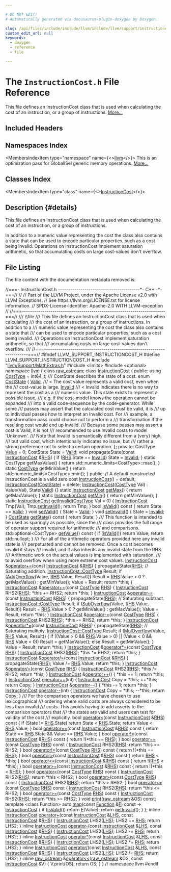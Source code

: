 ```yaml
---

# DO NOT EDIT!
# Automatically generated via docusaurus-plugin-doxygen by Doxygen.

slug: /api/files/include/include/llvm/include/llvm/support/instructioncost-h
custom_edit_url: null
keywords:
  - doxygen
  - reference
  - file

---
```





# The `InstructionCost.h` File Reference

<DoxygenPage pluginConfig={pluginConfig}>

This file defines an InstructionCost class that is used when calculating the cost of an instruction, or a group of instructions. <a href="#details">More...</a>

## Included Headers

<IncludesList>
<IncludesListItem
  filePath="llvm/Support/MathExtras.h"
  permalink="/docs/api/files/include/include/llvm/include/llvm/support/mathextras-h"
  isLocal="true" />
<IncludesListItem
  filePath="limits"
  permalink=""
  isLocal="false" />
<IncludesListItem
  filePath="optional"
  permalink=""
  isLocal="false" />
</IncludesList>

## Namespaces Index

<MembersIndex>

<MembersIndexItem
  type="namespace"
  name={<><a href="/docs/api/namespaces/llvm">llvm</a></>}>
This is an optimization pass for GlobalISel generic memory operations. <a href="/docs/api/namespaces/llvm/#details">More...</a>
</MembersIndexItem>

</MembersIndex>

## Classes Index

<MembersIndex>

<MembersIndexItem
  type="class"
  name={<><a href="/docs/api/classes/llvm/instructioncost">InstructionCost</a></>}>
</MembersIndexItem>

</MembersIndex>

## Description {#details}

This file defines an InstructionCost class that is used when calculating the cost of an instruction, or a group of instructions.

In addition to a numeric value representing the cost the class also contains a state that can be used to encode particular properties, such as a cost being invalid. Operations on InstructionCost implement saturation arithmetic, so that accumulating costs on large cost-values don&#39;t overflow.

## File Listing

The file content with the documentation metadata removed is:

<ProgramListing>

<Link id="l00001" /><CodeLine lineNumber="1"><Highlight kind="comment">//===- InstructionCost.h ----------------------------------------&#42;- C++ -&#42;-===//</Highlight><Highlight kind="normal"></Highlight></CodeLine>
<Link id="l00002" /><CodeLine lineNumber="2"><Highlight kind="normal"></Highlight><Highlight kind="comment">//</Highlight><Highlight kind="normal"></Highlight></CodeLine>
<Link id="l00003" /><CodeLine lineNumber="3"><Highlight kind="normal"></Highlight><Highlight kind="comment">// Part of the LLVM Project, under the Apache License v2.0 with LLVM Exceptions.</Highlight><Highlight kind="normal"></Highlight></CodeLine>
<Link id="l00004" /><CodeLine lineNumber="4"><Highlight kind="normal"></Highlight><Highlight kind="comment">// See https://llvm.org/LICENSE.txt for license information.</Highlight><Highlight kind="normal"></Highlight></CodeLine>
<Link id="l00005" /><CodeLine lineNumber="5"><Highlight kind="normal"></Highlight><Highlight kind="comment">// SPDX-License-Identifier: Apache-2.0 WITH LLVM-exception</Highlight><Highlight kind="normal"></Highlight></CodeLine>
<Link id="l00006" /><CodeLine lineNumber="6"><Highlight kind="normal"></Highlight><Highlight kind="comment">//</Highlight><Highlight kind="normal"></Highlight></CodeLine>
<Link id="l00007" /><CodeLine lineNumber="7"><Highlight kind="normal"></Highlight><Highlight kind="comment">//===----------------------------------------------------------------------===//</Highlight><Highlight kind="comment"></Highlight></CodeLine>
<Link id="l00008" /><CodeLine lineNumber="8"><Highlight kind="comment">/// \\file</Highlight></CodeLine>
<Link id="l00009" /><CodeLine lineNumber="9"><Highlight kind="comment">/// This file defines an InstructionCost class that is used when calculating</Highlight></CodeLine>
<Link id="l00010" /><CodeLine lineNumber="10"><Highlight kind="comment">/// the cost of an instruction, or a group of instructions. In addition to a</Highlight></CodeLine>
<Link id="l00011" /><CodeLine lineNumber="11"><Highlight kind="comment">/// numeric value representing the cost the class also contains a state that</Highlight></CodeLine>
<Link id="l00012" /><CodeLine lineNumber="12"><Highlight kind="comment">/// can be used to encode particular properties, such as a cost being invalid.</Highlight></CodeLine>
<Link id="l00013" /><CodeLine lineNumber="13"><Highlight kind="comment">/// Operations on InstructionCost implement saturation arithmetic, so that</Highlight></CodeLine>
<Link id="l00014" /><CodeLine lineNumber="14"><Highlight kind="comment">/// accumulating costs on large cost-values don&#39;t overflow.</Highlight></CodeLine>
<Link id="l00015" /><CodeLine lineNumber="15"><Highlight kind="comment">///</Highlight><Highlight kind="normal"></Highlight></CodeLine>
<Link id="l00016" /><CodeLine lineNumber="16"><Highlight kind="normal"></Highlight><Highlight kind="comment">//===----------------------------------------------------------------------===//</Highlight><Highlight kind="normal"></Highlight></CodeLine>
<Link id="l00017" /><CodeLine lineNumber="17"><Highlight kind="normal"></Highlight></CodeLine>
<Link id="l00018" /><CodeLine lineNumber="18"><Highlight kind="normal"></Highlight><Highlight kind="preprocessor">#ifndef LLVM&#95;SUPPORT&#95;INSTRUCTIONCOST&#95;H</Highlight><Highlight kind="normal"></Highlight></CodeLine>
<Link id="l00019" /><CodeLine lineNumber="19"><Highlight kind="normal"></Highlight><Highlight kind="preprocessor">#define LLVM&#95;SUPPORT&#95;INSTRUCTIONCOST&#95;H</Highlight><Highlight kind="normal"></Highlight></CodeLine>
<Link id="l00020" /><CodeLine lineNumber="20"><Highlight kind="normal"></Highlight></CodeLine>
<Link id="l00021" /><CodeLine lineNumber="21"><Highlight kind="normal"></Highlight><Highlight kind="preprocessor">#include &quot;<a href="/docs/api/files/include/include/llvm/include/llvm/support/mathextras-h">llvm/Support/MathExtras.h</a>&quot;</Highlight><Highlight kind="normal"></Highlight></CodeLine>
<Link id="l00022" /><CodeLine lineNumber="22"><Highlight kind="normal"></Highlight><Highlight kind="preprocessor">#include &lt;limits&gt;</Highlight><Highlight kind="normal"></Highlight></CodeLine>
<Link id="l00023" /><CodeLine lineNumber="23"><Highlight kind="normal"></Highlight><Highlight kind="preprocessor">#include &lt;optional&gt;</Highlight><Highlight kind="normal"></Highlight></CodeLine>
<Link id="l00024" /><CodeLine lineNumber="24"><Highlight kind="normal"></Highlight></CodeLine>
<Link id="l00025" /><CodeLine lineNumber="25"><Highlight kind="normal"></Highlight><Highlight kind="keyword">namespace </Highlight><Highlight kind="normal"><a href="/docs/api/namespaces/llvm">llvm</a> &#123;</Highlight></CodeLine>
<Link id="l00026" /><CodeLine lineNumber="26"><Highlight kind="normal"></Highlight></CodeLine>
<Link id="l00027" /><CodeLine lineNumber="27"><Highlight kind="normal"></Highlight><Highlight kind="keyword">class </Highlight><Highlight kind="normal"><a href="/docs/api/classes/llvm/raw-ostream">raw&#95;ostream</a>;</Highlight></CodeLine>
<Link id="l00028" /><CodeLine lineNumber="28"><Highlight kind="normal"></Highlight></CodeLine>
<Link id="l00029" /><CodeLine lineNumber="29" lineLink="/docs/api/classes/llvm/instructioncost"><Highlight kind="normal"></Highlight><Highlight kind="keyword">class </Highlight><Highlight kind="normal"><a href="/docs/api/classes/llvm/instructioncost/#ae38a6fdb26e43b2354add8d313b5df2a">InstructionCost</a> &#123;</Highlight></CodeLine>
<Link id="l00030" /><CodeLine lineNumber="30"><Highlight kind="normal"></Highlight><Highlight kind="keyword">public</Highlight><Highlight kind="normal">:</Highlight></CodeLine>
<Link id="l00031" /><CodeLine lineNumber="31" lineLink="/docs/api/classes/llvm/instructioncost/#a5dbf65370a0656ea05a0aa97380c15cc"><Highlight kind="normal">  </Highlight><Highlight kind="keyword">using </Highlight><Highlight kind="normal"><a href="/docs/api/classes/llvm/instructioncost/#a5dbf65370a0656ea05a0aa97380c15cc">CostType</a> = int64&#95;t;</Highlight></CodeLine>
<Link id="l00032" /><CodeLine lineNumber="32"><Highlight kind="normal"></Highlight><Highlight kind="comment"></Highlight></CodeLine>
<Link id="l00033" /><CodeLine lineNumber="33"><Highlight kind="comment">  /// CostState describes the state of a cost.</Highlight><Highlight kind="normal"></Highlight></CodeLine>
<Link id="l00034" /><CodeLine lineNumber="34" lineLink="/docs/api/classes/llvm/instructioncost/#a964cfda478e11c52ec46d73eb3185029"><Highlight kind="normal">  </Highlight><Highlight kind="keyword">enum</Highlight><Highlight kind="normal"> <a href="/docs/api/classes/llvm/instructioncost/#a964cfda478e11c52ec46d73eb3185029">CostState</a> &#123;</Highlight></CodeLine>
<Link id="l00035" /><CodeLine lineNumber="35" lineLink="/docs/api/classes/llvm/instructioncost/#a964cfda478e11c52ec46d73eb3185029af2a8117cfe9e0f4b0aa8e9897fed80a7"><Highlight kind="normal">    <a href="/docs/api/classes/llvm/instructioncost/#a964cfda478e11c52ec46d73eb3185029af2a8117cfe9e0f4b0aa8e9897fed80a7">Valid</a>,  </Highlight><Highlight kind="comment">/// &lt; The cost value represents a valid cost, even when the</Highlight><Highlight kind="comment"></Highlight></CodeLine>
<Link id="l00036" /><CodeLine lineNumber="36"><Highlight kind="comment">            /// cost-value is large.</Highlight><Highlight kind="normal"></Highlight></CodeLine>
<Link id="l00037" /><CodeLine lineNumber="37" lineLink="/docs/api/classes/llvm/instructioncost/#a964cfda478e11c52ec46d73eb3185029a30cd573b546b4b6ec8a46680544db2c3"><Highlight kind="normal">    <a href="/docs/api/classes/llvm/instructioncost/#a964cfda478e11c52ec46d73eb3185029a30cd573b546b4b6ec8a46680544db2c3">Invalid</a> </Highlight><Highlight kind="comment">/// &lt; Invalid indicates there is no way to represent the cost as a</Highlight><Highlight kind="comment"></Highlight></CodeLine>
<Link id="l00038" /><CodeLine lineNumber="38"><Highlight kind="comment">            /// numeric value. This state exists to represent a possible issue,</Highlight></CodeLine>
<Link id="l00039" /><CodeLine lineNumber="39"><Highlight kind="comment">            /// e.g. if the cost-model knows the operation cannot be expanded</Highlight></CodeLine>
<Link id="l00040" /><CodeLine lineNumber="40"><Highlight kind="comment">            /// into a valid code-sequence by the code-generator.  While some</Highlight></CodeLine>
<Link id="l00041" /><CodeLine lineNumber="41"><Highlight kind="comment">            /// passes may assert that the calculated cost must be valid, it is</Highlight></CodeLine>
<Link id="l00042" /><CodeLine lineNumber="42"><Highlight kind="comment">            /// up to individual passes how to interpret an Invalid cost. For</Highlight></CodeLine>
<Link id="l00043" /><CodeLine lineNumber="43"><Highlight kind="comment">            /// example, a transformation pass could choose not to perform a</Highlight></CodeLine>
<Link id="l00044" /><CodeLine lineNumber="44"><Highlight kind="comment">            /// transformation if the resulting cost would end up Invalid.</Highlight></CodeLine>
<Link id="l00045" /><CodeLine lineNumber="45"><Highlight kind="comment">            /// Because some passes may assert a cost is Valid, it is not</Highlight></CodeLine>
<Link id="l00046" /><CodeLine lineNumber="46"><Highlight kind="comment">            /// recommended to use Invalid costs to model &#39;Unknown&#39;.</Highlight></CodeLine>
<Link id="l00047" /><CodeLine lineNumber="47"><Highlight kind="comment">            /// Note that Invalid is semantically different from a (very) high,</Highlight></CodeLine>
<Link id="l00048" /><CodeLine lineNumber="48"><Highlight kind="comment">            /// but valid cost, which intentionally indicates no issue, but</Highlight></CodeLine>
<Link id="l00049" /><CodeLine lineNumber="49"><Highlight kind="comment">            /// rather a strong preference not to select a certain operation.</Highlight><Highlight kind="normal"></Highlight></CodeLine>
<Link id="l00050" /><CodeLine lineNumber="50"><Highlight kind="normal">  &#125;;</Highlight></CodeLine>
<Link id="l00051" /><CodeLine lineNumber="51"><Highlight kind="normal"></Highlight></CodeLine>
<Link id="l00052" /><CodeLine lineNumber="52"><Highlight kind="normal"></Highlight><Highlight kind="keyword">private</Highlight><Highlight kind="normal">:</Highlight></CodeLine>
<Link id="l00053" /><CodeLine lineNumber="53"><Highlight kind="normal">  CostType <a href="/docs/api/classes/llvm/value">Value</a> = 0;</Highlight></CodeLine>
<Link id="l00054" /><CodeLine lineNumber="54"><Highlight kind="normal">  CostState State = <a href="/docs/api/classes/llvm/instructioncost/#a964cfda478e11c52ec46d73eb3185029af2a8117cfe9e0f4b0aa8e9897fed80a7">Valid</a>;</Highlight></CodeLine>
<Link id="l00055" /><CodeLine lineNumber="55"><Highlight kind="normal"></Highlight></CodeLine>
<Link id="l00056" /><CodeLine lineNumber="56"><Highlight kind="normal">  </Highlight><Highlight kind="keywordtype">void</Highlight><Highlight kind="normal"> propagateState(</Highlight><Highlight kind="keyword">const</Highlight><Highlight kind="normal"> <a href="/docs/api/classes/llvm/instructioncost">InstructionCost</a> &amp;<a href="/docs/api/files/lib/lib/target/lib/target/x86/x86partialreduction-cpp/#a87b8bfbbe9d8f7146d7f20a5fb42efd0">RHS</a>) &#123;</Highlight></CodeLine>
<Link id="l00057" /><CodeLine lineNumber="57"><Highlight kind="normal">    </Highlight><Highlight kind="keywordflow">if</Highlight><Highlight kind="normal"> (<a href="/docs/api/files/lib/lib/target/lib/target/x86/x86partialreduction-cpp/#a87b8bfbbe9d8f7146d7f20a5fb42efd0">RHS</a>.State == <a href="/docs/api/namespaces/llvm/#af59335be18fa802d111a646be658b7d0a68a576ae5bab85b26f5e5a947d3b41e8">Invalid</a>)</Highlight></CodeLine>
<Link id="l00058" /><CodeLine lineNumber="58"><Highlight kind="normal">      State = <a href="/docs/api/namespaces/llvm/#af59335be18fa802d111a646be658b7d0a68a576ae5bab85b26f5e5a947d3b41e8">Invalid</a>;</Highlight></CodeLine>
<Link id="l00059" /><CodeLine lineNumber="59"><Highlight kind="normal">  &#125;</Highlight></CodeLine>
<Link id="l00060" /><CodeLine lineNumber="60"><Highlight kind="normal"></Highlight></CodeLine>
<Link id="l00061" /><CodeLine lineNumber="61"><Highlight kind="normal">  </Highlight><Highlight kind="keyword">static</Highlight><Highlight kind="normal"> CostType getMaxValue() &#123; </Highlight><Highlight kind="keywordflow">return</Highlight><Highlight kind="normal"> std::numeric&#95;limits&lt;CostType&gt;::max(); &#125;</Highlight></CodeLine>
<Link id="l00062" /><CodeLine lineNumber="62"><Highlight kind="normal">  </Highlight><Highlight kind="keyword">static</Highlight><Highlight kind="normal"> <a href="/docs/api/classes/llvm/instructioncost/#a5dbf65370a0656ea05a0aa97380c15cc">CostType</a> getMinValue() &#123; </Highlight><Highlight kind="keywordflow">return</Highlight><Highlight kind="normal"> std::numeric&#95;limits&lt;CostType&gt;::min(); &#125;</Highlight></CodeLine>
<Link id="l00063" /><CodeLine lineNumber="63"><Highlight kind="normal"></Highlight></CodeLine>
<Link id="l00064" /><CodeLine lineNumber="64"><Highlight kind="normal"></Highlight><Highlight kind="keyword">public</Highlight><Highlight kind="normal">:</Highlight></CodeLine>
<Link id="l00065" /><CodeLine lineNumber="65"><Highlight kind="normal">  </Highlight><Highlight kind="comment">// A default constructed InstructionCost is a valid zero cost</Highlight><Highlight kind="normal"></Highlight></CodeLine>
<Link id="l00066" /><CodeLine lineNumber="66" lineLink="/docs/api/classes/llvm/instructioncost/#ae38a6fdb26e43b2354add8d313b5df2a"><Highlight kind="normal">  <a href="/docs/api/classes/llvm/instructioncost/#ae38a6fdb26e43b2354add8d313b5df2a">InstructionCost</a>() = </Highlight><Highlight kind="keywordflow">default</Highlight><Highlight kind="normal">;</Highlight></CodeLine>
<Link id="l00067" /><CodeLine lineNumber="67"><Highlight kind="normal"></Highlight></CodeLine>
<Link id="l00068" /><CodeLine lineNumber="68" lineLink="/docs/api/classes/llvm/instructioncost/#aae83a2e8bde83d82502d21fe35c28890"><Highlight kind="normal">  <a href="/docs/api/classes/llvm/instructioncost/#aae83a2e8bde83d82502d21fe35c28890">InstructionCost</a>(<a href="/docs/api/classes/llvm/instructioncost/#a964cfda478e11c52ec46d73eb3185029">CostState</a>) = </Highlight><Highlight kind="keyword">delete</Highlight><Highlight kind="normal">;</Highlight></CodeLine>
<Link id="l00069" /><CodeLine lineNumber="69" lineLink="/docs/api/classes/llvm/instructioncost/#aa0da62f1c1214dbd0e0705be9c0e374b"><Highlight kind="normal">  <a href="/docs/api/classes/llvm/instructioncost/#aa0da62f1c1214dbd0e0705be9c0e374b">InstructionCost</a>(<a href="/docs/api/classes/llvm/instructioncost/#a5dbf65370a0656ea05a0aa97380c15cc">CostType</a> Val) : Value(Val), State(<a href="/docs/api/classes/llvm/instructioncost/#a964cfda478e11c52ec46d73eb3185029af2a8117cfe9e0f4b0aa8e9897fed80a7">Valid</a>) &#123;&#125;</Highlight></CodeLine>
<Link id="l00070" /><CodeLine lineNumber="70"><Highlight kind="normal"></Highlight></CodeLine>
<Link id="l00071" /><CodeLine lineNumber="71" lineLink="/docs/api/classes/llvm/instructioncost/#a6de26b938774385a0a4fb0d0b2a32d48"><Highlight kind="normal">  </Highlight><Highlight kind="keyword">static</Highlight><Highlight kind="normal"> <a href="/docs/api/classes/llvm/instructioncost/#ae38a6fdb26e43b2354add8d313b5df2a">InstructionCost</a> <a href="/docs/api/classes/llvm/instructioncost/#a6de26b938774385a0a4fb0d0b2a32d48">getMax</a>() &#123; </Highlight><Highlight kind="keywordflow">return</Highlight><Highlight kind="normal"> getMaxValue(); &#125;</Highlight></CodeLine>
<Link id="l00072" /><CodeLine lineNumber="72" lineLink="/docs/api/classes/llvm/instructioncost/#a44fe7c0339c1a7550cd1e0b7bf505e87"><Highlight kind="normal">  </Highlight><Highlight kind="keyword">static</Highlight><Highlight kind="normal"> <a href="/docs/api/classes/llvm/instructioncost/#ae38a6fdb26e43b2354add8d313b5df2a">InstructionCost</a> <a href="/docs/api/classes/llvm/instructioncost/#a44fe7c0339c1a7550cd1e0b7bf505e87">getMin</a>() &#123; </Highlight><Highlight kind="keywordflow">return</Highlight><Highlight kind="normal"> getMinValue(); &#125;</Highlight></CodeLine>
<Link id="l00073" /><CodeLine lineNumber="73" lineLink="/docs/api/classes/llvm/instructioncost/#a57207993e2fe6ec98912e8072e4600bc"><Highlight kind="normal">  </Highlight><Highlight kind="keyword">static</Highlight><Highlight kind="normal"> <a href="/docs/api/classes/llvm/instructioncost/#ae38a6fdb26e43b2354add8d313b5df2a">InstructionCost</a> <a href="/docs/api/classes/llvm/instructioncost/#a57207993e2fe6ec98912e8072e4600bc">getInvalid</a>(<a href="/docs/api/classes/llvm/instructioncost/#a5dbf65370a0656ea05a0aa97380c15cc">CostType</a> Val = 0) &#123;</Highlight></CodeLine>
<Link id="l00074" /><CodeLine lineNumber="74"><Highlight kind="normal">    <a href="/docs/api/classes/llvm/instructioncost/#ae38a6fdb26e43b2354add8d313b5df2a">InstructionCost</a> Tmp(Val);</Highlight></CodeLine>
<Link id="l00075" /><CodeLine lineNumber="75"><Highlight kind="normal">    Tmp.<a href="/docs/api/classes/llvm/instructioncost/#a0e2de49134b2835ec083cd3d15dfa2a5">setInvalid</a>();</Highlight></CodeLine>
<Link id="l00076" /><CodeLine lineNumber="76"><Highlight kind="normal">    </Highlight><Highlight kind="keywordflow">return</Highlight><Highlight kind="normal"> Tmp;</Highlight></CodeLine>
<Link id="l00077" /><CodeLine lineNumber="77"><Highlight kind="normal">  &#125;</Highlight></CodeLine>
<Link id="l00078" /><CodeLine lineNumber="78"><Highlight kind="normal"></Highlight></CodeLine>
<Link id="l00079" /><CodeLine lineNumber="79" lineLink="/docs/api/classes/llvm/instructioncost/#ae01c5ced9fe2fe50f421ae121483ef04"><Highlight kind="normal">  </Highlight><Highlight kind="keywordtype">bool</Highlight><Highlight kind="normal"> <a href="/docs/api/classes/llvm/instructioncost/#ae01c5ced9fe2fe50f421ae121483ef04">isValid</a>()</Highlight><Highlight kind="keyword"> const </Highlight><Highlight kind="normal">&#123; </Highlight><Highlight kind="keywordflow">return</Highlight><Highlight kind="normal"> State == <a href="/docs/api/classes/llvm/instructioncost/#a964cfda478e11c52ec46d73eb3185029af2a8117cfe9e0f4b0aa8e9897fed80a7">Valid</a>; &#125;</Highlight></CodeLine>
<Link id="l00080" /><CodeLine lineNumber="80" lineLink="/docs/api/classes/llvm/instructioncost/#a914b19fed88b441570be70455efd195c"><Highlight kind="normal">  </Highlight><Highlight kind="keywordtype">void</Highlight><Highlight kind="normal"> <a href="/docs/api/classes/llvm/instructioncost/#a914b19fed88b441570be70455efd195c">setValid</a>() &#123; State = <a href="/docs/api/classes/llvm/instructioncost/#a964cfda478e11c52ec46d73eb3185029af2a8117cfe9e0f4b0aa8e9897fed80a7">Valid</a>; &#125;</Highlight></CodeLine>
<Link id="l00081" /><CodeLine lineNumber="81" lineLink="/docs/api/classes/llvm/instructioncost/#a0e2de49134b2835ec083cd3d15dfa2a5"><Highlight kind="normal">  </Highlight><Highlight kind="keywordtype">void</Highlight><Highlight kind="normal"> <a href="/docs/api/classes/llvm/instructioncost/#a0e2de49134b2835ec083cd3d15dfa2a5">setInvalid</a>() &#123; State = <a href="/docs/api/classes/llvm/instructioncost/#a964cfda478e11c52ec46d73eb3185029a30cd573b546b4b6ec8a46680544db2c3">Invalid</a>; &#125;</Highlight></CodeLine>
<Link id="l00082" /><CodeLine lineNumber="82" lineLink="/docs/api/classes/llvm/instructioncost/#ada2193d3ec8ed244d636c20c8f17b2d1"><Highlight kind="normal">  <a href="/docs/api/classes/llvm/instructioncost/#a964cfda478e11c52ec46d73eb3185029">CostState</a> <a href="/docs/api/classes/llvm/instructioncost/#ada2193d3ec8ed244d636c20c8f17b2d1">getState</a>()</Highlight><Highlight kind="keyword"> const </Highlight><Highlight kind="normal">&#123; </Highlight><Highlight kind="keywordflow">return</Highlight><Highlight kind="normal"> State; &#125;</Highlight></CodeLine>
<Link id="l00083" /><CodeLine lineNumber="83"><Highlight kind="normal"></Highlight><Highlight kind="comment"></Highlight></CodeLine>
<Link id="l00084" /><CodeLine lineNumber="84"><Highlight kind="comment">  /// This function is intended to be used as sparingly as possible, since the</Highlight></CodeLine>
<Link id="l00085" /><CodeLine lineNumber="85"><Highlight kind="comment">  /// class provides the full range of operator support required for arithmetic</Highlight></CodeLine>
<Link id="l00086" /><CodeLine lineNumber="86"><Highlight kind="comment">  /// and comparisons.</Highlight><Highlight kind="normal"></Highlight></CodeLine>
<Link id="l00087" /><CodeLine lineNumber="87" lineLink="/docs/api/classes/llvm/instructioncost/#a9b642067999075ba996ecdee40b52b68"><Highlight kind="normal">  std::optional&lt;CostType&gt; <a href="/docs/api/classes/llvm/instructioncost/#a9b642067999075ba996ecdee40b52b68">getValue</a>()</Highlight><Highlight kind="keyword"> const </Highlight><Highlight kind="normal">&#123;</Highlight></CodeLine>
<Link id="l00088" /><CodeLine lineNumber="88"><Highlight kind="normal">    </Highlight><Highlight kind="keywordflow">if</Highlight><Highlight kind="normal"> (<a href="/docs/api/classes/llvm/instructioncost/#ae01c5ced9fe2fe50f421ae121483ef04">isValid</a>())</Highlight></CodeLine>
<Link id="l00089" /><CodeLine lineNumber="89"><Highlight kind="normal">      </Highlight><Highlight kind="keywordflow">return</Highlight><Highlight kind="normal"> Value;</Highlight></CodeLine>
<Link id="l00090" /><CodeLine lineNumber="90"><Highlight kind="normal">    </Highlight><Highlight kind="keywordflow">return</Highlight><Highlight kind="normal"> std::nullopt;</Highlight></CodeLine>
<Link id="l00091" /><CodeLine lineNumber="91"><Highlight kind="normal">  &#125;</Highlight></CodeLine>
<Link id="l00092" /><CodeLine lineNumber="92"><Highlight kind="normal"></Highlight><Highlight kind="comment"></Highlight></CodeLine>
<Link id="l00093" /><CodeLine lineNumber="93"><Highlight kind="comment">  /// For all of the arithmetic operators provided here any invalid state is</Highlight></CodeLine>
<Link id="l00094" /><CodeLine lineNumber="94"><Highlight kind="comment">  /// perpetuated and cannot be removed. Once a cost becomes invalid it stays</Highlight></CodeLine>
<Link id="l00095" /><CodeLine lineNumber="95"><Highlight kind="comment">  /// invalid, and it also inherits any invalid state from the RHS.</Highlight></CodeLine>
<Link id="l00096" /><CodeLine lineNumber="96"><Highlight kind="comment">  /// Arithmetic work on the actual values is implemented with saturation,</Highlight></CodeLine>
<Link id="l00097" /><CodeLine lineNumber="97"><Highlight kind="comment">  /// to avoid overflow when using more extreme cost values.</Highlight><Highlight kind="normal"></Highlight></CodeLine>
<Link id="l00098" /><CodeLine lineNumber="98"><Highlight kind="normal"></Highlight></CodeLine>
<Link id="l00099" /><CodeLine lineNumber="99" lineLink="/docs/api/classes/llvm/instructioncost/#a79829a95fb4e733a459c2d65ced4a293"><Highlight kind="normal">  <a href="/docs/api/classes/llvm/instructioncost/#ae38a6fdb26e43b2354add8d313b5df2a">InstructionCost</a> &amp;<a href="/docs/api/classes/llvm/instructioncost/#a79829a95fb4e733a459c2d65ced4a293">operator+=</a>(</Highlight><Highlight kind="keyword">const</Highlight><Highlight kind="normal"> <a href="/docs/api/classes/llvm/instructioncost/#ae38a6fdb26e43b2354add8d313b5df2a">InstructionCost</a> &amp;<a href="/docs/api/files/lib/lib/target/lib/target/x86/x86partialreduction-cpp/#a87b8bfbbe9d8f7146d7f20a5fb42efd0">RHS</a>) &#123;</Highlight></CodeLine>
<Link id="l00100" /><CodeLine lineNumber="100"><Highlight kind="normal">    propagateState(<a href="/docs/api/files/lib/lib/target/lib/target/x86/x86partialreduction-cpp/#a87b8bfbbe9d8f7146d7f20a5fb42efd0">RHS</a>);</Highlight></CodeLine>
<Link id="l00101" /><CodeLine lineNumber="101"><Highlight kind="normal"></Highlight></CodeLine>
<Link id="l00102" /><CodeLine lineNumber="102"><Highlight kind="normal">    </Highlight><Highlight kind="comment">// Saturating addition.</Highlight><Highlight kind="normal"></Highlight></CodeLine>
<Link id="l00103" /><CodeLine lineNumber="103"><Highlight kind="normal">    <a href="/docs/api/classes/llvm/instructioncost/#a5dbf65370a0656ea05a0aa97380c15cc">InstructionCost::CostType</a> Result;</Highlight></CodeLine>
<Link id="l00104" /><CodeLine lineNumber="104"><Highlight kind="normal">    </Highlight><Highlight kind="keywordflow">if</Highlight><Highlight kind="normal"> (<a href="/docs/api/namespaces/llvm/#ad67c6622d517b525fc5d420330d8b3f2">AddOverflow</a>(Value, <a href="/docs/api/files/lib/lib/target/lib/target/x86/x86partialreduction-cpp/#a87b8bfbbe9d8f7146d7f20a5fb42efd0">RHS</a>.Value, Result))</Highlight></CodeLine>
<Link id="l00105" /><CodeLine lineNumber="105"><Highlight kind="normal">      Result = <a href="/docs/api/files/lib/lib/target/lib/target/x86/x86partialreduction-cpp/#a87b8bfbbe9d8f7146d7f20a5fb42efd0">RHS</a>.Value &gt; 0 ? getMaxValue() : getMinValue();</Highlight></CodeLine>
<Link id="l00106" /><CodeLine lineNumber="106"><Highlight kind="normal"></Highlight></CodeLine>
<Link id="l00107" /><CodeLine lineNumber="107"><Highlight kind="normal">    Value = Result;</Highlight></CodeLine>
<Link id="l00108" /><CodeLine lineNumber="108"><Highlight kind="normal">    </Highlight><Highlight kind="keywordflow">return</Highlight><Highlight kind="normal"> &#42;</Highlight><Highlight kind="keyword">this</Highlight><Highlight kind="normal">;</Highlight></CodeLine>
<Link id="l00109" /><CodeLine lineNumber="109"><Highlight kind="normal">  &#125;</Highlight></CodeLine>
<Link id="l00110" /><CodeLine lineNumber="110"><Highlight kind="normal"></Highlight></CodeLine>
<Link id="l00111" /><CodeLine lineNumber="111" lineLink="/docs/api/classes/llvm/instructioncost/#a0eb2c1aeae46e9c414e94547740e1025"><Highlight kind="normal">  <a href="/docs/api/classes/llvm/instructioncost/#ae38a6fdb26e43b2354add8d313b5df2a">InstructionCost</a> &amp;<a href="/docs/api/classes/llvm/instructioncost/#a0eb2c1aeae46e9c414e94547740e1025">operator+=</a>(</Highlight><Highlight kind="keyword">const</Highlight><Highlight kind="normal"> <a href="/docs/api/classes/llvm/instructioncost/#a5dbf65370a0656ea05a0aa97380c15cc">CostType</a> <a href="/docs/api/files/lib/lib/target/lib/target/x86/x86partialreduction-cpp/#a87b8bfbbe9d8f7146d7f20a5fb42efd0">RHS</a>) &#123;</Highlight></CodeLine>
<Link id="l00112" /><CodeLine lineNumber="112"><Highlight kind="normal">    <a href="/docs/api/classes/llvm/instructioncost/#ae38a6fdb26e43b2354add8d313b5df2a">InstructionCost</a> RHS2(<a href="/docs/api/files/lib/lib/target/lib/target/x86/x86partialreduction-cpp/#a87b8bfbbe9d8f7146d7f20a5fb42efd0">RHS</a>);</Highlight></CodeLine>
<Link id="l00113" /><CodeLine lineNumber="113"><Highlight kind="normal">    &#42;</Highlight><Highlight kind="keyword">this</Highlight><Highlight kind="normal"> += RHS2;</Highlight></CodeLine>
<Link id="l00114" /><CodeLine lineNumber="114"><Highlight kind="normal">    </Highlight><Highlight kind="keywordflow">return</Highlight><Highlight kind="normal"> &#42;</Highlight><Highlight kind="keyword">this</Highlight><Highlight kind="normal">;</Highlight></CodeLine>
<Link id="l00115" /><CodeLine lineNumber="115"><Highlight kind="normal">  &#125;</Highlight></CodeLine>
<Link id="l00116" /><CodeLine lineNumber="116"><Highlight kind="normal"></Highlight></CodeLine>
<Link id="l00117" /><CodeLine lineNumber="117" lineLink="/docs/api/classes/llvm/instructioncost/#a946cb586f14f0ea44db84f2a920fa82b"><Highlight kind="normal">  <a href="/docs/api/classes/llvm/instructioncost/#ae38a6fdb26e43b2354add8d313b5df2a">InstructionCost</a> &amp;<a href="/docs/api/classes/llvm/instructioncost/#a946cb586f14f0ea44db84f2a920fa82b">operator-=</a>(</Highlight><Highlight kind="keyword">const</Highlight><Highlight kind="normal"> <a href="/docs/api/classes/llvm/instructioncost/#ae38a6fdb26e43b2354add8d313b5df2a">InstructionCost</a> &amp;<a href="/docs/api/files/lib/lib/target/lib/target/x86/x86partialreduction-cpp/#a87b8bfbbe9d8f7146d7f20a5fb42efd0">RHS</a>) &#123;</Highlight></CodeLine>
<Link id="l00118" /><CodeLine lineNumber="118"><Highlight kind="normal">    propagateState(<a href="/docs/api/files/lib/lib/target/lib/target/x86/x86partialreduction-cpp/#a87b8bfbbe9d8f7146d7f20a5fb42efd0">RHS</a>);</Highlight></CodeLine>
<Link id="l00119" /><CodeLine lineNumber="119"><Highlight kind="normal"></Highlight></CodeLine>
<Link id="l00120" /><CodeLine lineNumber="120"><Highlight kind="normal">    </Highlight><Highlight kind="comment">// Saturating subtract.</Highlight><Highlight kind="normal"></Highlight></CodeLine>
<Link id="l00121" /><CodeLine lineNumber="121"><Highlight kind="normal">    <a href="/docs/api/classes/llvm/instructioncost/#a5dbf65370a0656ea05a0aa97380c15cc">InstructionCost::CostType</a> Result;</Highlight></CodeLine>
<Link id="l00122" /><CodeLine lineNumber="122"><Highlight kind="normal">    </Highlight><Highlight kind="keywordflow">if</Highlight><Highlight kind="normal"> (<a href="/docs/api/namespaces/llvm/#add3b47639a79f68bc108a2c491f579f8">SubOverflow</a>(Value, <a href="/docs/api/files/lib/lib/target/lib/target/x86/x86partialreduction-cpp/#a87b8bfbbe9d8f7146d7f20a5fb42efd0">RHS</a>.Value, Result))</Highlight></CodeLine>
<Link id="l00123" /><CodeLine lineNumber="123"><Highlight kind="normal">      Result = <a href="/docs/api/files/lib/lib/target/lib/target/x86/x86partialreduction-cpp/#a87b8bfbbe9d8f7146d7f20a5fb42efd0">RHS</a>.Value &gt; 0 ? getMinValue() : getMaxValue();</Highlight></CodeLine>
<Link id="l00124" /><CodeLine lineNumber="124"><Highlight kind="normal">    Value = Result;</Highlight></CodeLine>
<Link id="l00125" /><CodeLine lineNumber="125"><Highlight kind="normal">    </Highlight><Highlight kind="keywordflow">return</Highlight><Highlight kind="normal"> &#42;</Highlight><Highlight kind="keyword">this</Highlight><Highlight kind="normal">;</Highlight></CodeLine>
<Link id="l00126" /><CodeLine lineNumber="126"><Highlight kind="normal">  &#125;</Highlight></CodeLine>
<Link id="l00127" /><CodeLine lineNumber="127"><Highlight kind="normal"></Highlight></CodeLine>
<Link id="l00128" /><CodeLine lineNumber="128" lineLink="/docs/api/classes/llvm/instructioncost/#a629687062186d9089f363a4776d9b572"><Highlight kind="normal">  <a href="/docs/api/classes/llvm/instructioncost/#ae38a6fdb26e43b2354add8d313b5df2a">InstructionCost</a> &amp;<a href="/docs/api/classes/llvm/instructioncost/#a629687062186d9089f363a4776d9b572">operator-=</a>(</Highlight><Highlight kind="keyword">const</Highlight><Highlight kind="normal"> <a href="/docs/api/classes/llvm/instructioncost/#a5dbf65370a0656ea05a0aa97380c15cc">CostType</a> <a href="/docs/api/files/lib/lib/target/lib/target/x86/x86partialreduction-cpp/#a87b8bfbbe9d8f7146d7f20a5fb42efd0">RHS</a>) &#123;</Highlight></CodeLine>
<Link id="l00129" /><CodeLine lineNumber="129"><Highlight kind="normal">    <a href="/docs/api/classes/llvm/instructioncost/#ae38a6fdb26e43b2354add8d313b5df2a">InstructionCost</a> RHS2(<a href="/docs/api/files/lib/lib/target/lib/target/x86/x86partialreduction-cpp/#a87b8bfbbe9d8f7146d7f20a5fb42efd0">RHS</a>);</Highlight></CodeLine>
<Link id="l00130" /><CodeLine lineNumber="130"><Highlight kind="normal">    &#42;</Highlight><Highlight kind="keyword">this</Highlight><Highlight kind="normal"> -= RHS2;</Highlight></CodeLine>
<Link id="l00131" /><CodeLine lineNumber="131"><Highlight kind="normal">    </Highlight><Highlight kind="keywordflow">return</Highlight><Highlight kind="normal"> &#42;</Highlight><Highlight kind="keyword">this</Highlight><Highlight kind="normal">;</Highlight></CodeLine>
<Link id="l00132" /><CodeLine lineNumber="132"><Highlight kind="normal">  &#125;</Highlight></CodeLine>
<Link id="l00133" /><CodeLine lineNumber="133"><Highlight kind="normal"></Highlight></CodeLine>
<Link id="l00134" /><CodeLine lineNumber="134" lineLink="/docs/api/classes/llvm/instructioncost/#a317301c54ee5c9803a693b1e72e66ff0"><Highlight kind="normal">  <a href="/docs/api/classes/llvm/instructioncost/#ae38a6fdb26e43b2354add8d313b5df2a">InstructionCost</a> &amp;<a href="/docs/api/classes/llvm/instructioncost/#a317301c54ee5c9803a693b1e72e66ff0">operator&#42;=</a>(</Highlight><Highlight kind="keyword">const</Highlight><Highlight kind="normal"> <a href="/docs/api/classes/llvm/instructioncost/#ae38a6fdb26e43b2354add8d313b5df2a">InstructionCost</a> &amp;<a href="/docs/api/files/lib/lib/target/lib/target/x86/x86partialreduction-cpp/#a87b8bfbbe9d8f7146d7f20a5fb42efd0">RHS</a>) &#123;</Highlight></CodeLine>
<Link id="l00135" /><CodeLine lineNumber="135"><Highlight kind="normal">    propagateState(<a href="/docs/api/files/lib/lib/target/lib/target/x86/x86partialreduction-cpp/#a87b8bfbbe9d8f7146d7f20a5fb42efd0">RHS</a>);</Highlight></CodeLine>
<Link id="l00136" /><CodeLine lineNumber="136"><Highlight kind="normal"></Highlight></CodeLine>
<Link id="l00137" /><CodeLine lineNumber="137"><Highlight kind="normal">    </Highlight><Highlight kind="comment">// Saturating multiply.</Highlight><Highlight kind="normal"></Highlight></CodeLine>
<Link id="l00138" /><CodeLine lineNumber="138"><Highlight kind="normal">    <a href="/docs/api/classes/llvm/instructioncost/#a5dbf65370a0656ea05a0aa97380c15cc">InstructionCost::CostType</a> Result;</Highlight></CodeLine>
<Link id="l00139" /><CodeLine lineNumber="139"><Highlight kind="normal">    </Highlight><Highlight kind="keywordflow">if</Highlight><Highlight kind="normal"> (<a href="/docs/api/namespaces/llvm/#a073e9e9c9d16980286268ddb7cf3e2d9">MulOverflow</a>(Value, <a href="/docs/api/files/lib/lib/target/lib/target/x86/x86partialreduction-cpp/#a87b8bfbbe9d8f7146d7f20a5fb42efd0">RHS</a>.Value, Result)) &#123;</Highlight></CodeLine>
<Link id="l00140" /><CodeLine lineNumber="140"><Highlight kind="normal">      </Highlight><Highlight kind="keywordflow">if</Highlight><Highlight kind="normal"> ((Value &gt; 0 &amp;&amp; <a href="/docs/api/files/lib/lib/target/lib/target/x86/x86partialreduction-cpp/#a87b8bfbbe9d8f7146d7f20a5fb42efd0">RHS</a>.Value &gt; 0) || (Value &lt; 0 &amp;&amp; <a href="/docs/api/files/lib/lib/target/lib/target/x86/x86partialreduction-cpp/#a87b8bfbbe9d8f7146d7f20a5fb42efd0">RHS</a>.Value &lt; 0))</Highlight></CodeLine>
<Link id="l00141" /><CodeLine lineNumber="141"><Highlight kind="normal">        Result = getMaxValue();</Highlight></CodeLine>
<Link id="l00142" /><CodeLine lineNumber="142"><Highlight kind="normal">      </Highlight><Highlight kind="keywordflow">else</Highlight><Highlight kind="normal"></Highlight></CodeLine>
<Link id="l00143" /><CodeLine lineNumber="143"><Highlight kind="normal">        Result = getMinValue();</Highlight></CodeLine>
<Link id="l00144" /><CodeLine lineNumber="144"><Highlight kind="normal">    &#125;</Highlight></CodeLine>
<Link id="l00145" /><CodeLine lineNumber="145"><Highlight kind="normal"></Highlight></CodeLine>
<Link id="l00146" /><CodeLine lineNumber="146"><Highlight kind="normal">    Value = Result;</Highlight></CodeLine>
<Link id="l00147" /><CodeLine lineNumber="147"><Highlight kind="normal">    </Highlight><Highlight kind="keywordflow">return</Highlight><Highlight kind="normal"> &#42;</Highlight><Highlight kind="keyword">this</Highlight><Highlight kind="normal">;</Highlight></CodeLine>
<Link id="l00148" /><CodeLine lineNumber="148"><Highlight kind="normal">  &#125;</Highlight></CodeLine>
<Link id="l00149" /><CodeLine lineNumber="149"><Highlight kind="normal"></Highlight></CodeLine>
<Link id="l00150" /><CodeLine lineNumber="150" lineLink="/docs/api/classes/llvm/instructioncost/#aa3f1470be741fb01f922da764c8b85da"><Highlight kind="normal">  <a href="/docs/api/classes/llvm/instructioncost/#ae38a6fdb26e43b2354add8d313b5df2a">InstructionCost</a> &amp;<a href="/docs/api/classes/llvm/instructioncost/#aa3f1470be741fb01f922da764c8b85da">operator&#42;=</a>(</Highlight><Highlight kind="keyword">const</Highlight><Highlight kind="normal"> <a href="/docs/api/classes/llvm/instructioncost/#a5dbf65370a0656ea05a0aa97380c15cc">CostType</a> <a href="/docs/api/files/lib/lib/target/lib/target/x86/x86partialreduction-cpp/#a87b8bfbbe9d8f7146d7f20a5fb42efd0">RHS</a>) &#123;</Highlight></CodeLine>
<Link id="l00151" /><CodeLine lineNumber="151"><Highlight kind="normal">    <a href="/docs/api/classes/llvm/instructioncost/#ae38a6fdb26e43b2354add8d313b5df2a">InstructionCost</a> RHS2(<a href="/docs/api/files/lib/lib/target/lib/target/x86/x86partialreduction-cpp/#a87b8bfbbe9d8f7146d7f20a5fb42efd0">RHS</a>);</Highlight></CodeLine>
<Link id="l00152" /><CodeLine lineNumber="152"><Highlight kind="normal">    &#42;</Highlight><Highlight kind="keyword">this</Highlight><Highlight kind="normal"> &#42;= RHS2;</Highlight></CodeLine>
<Link id="l00153" /><CodeLine lineNumber="153"><Highlight kind="normal">    </Highlight><Highlight kind="keywordflow">return</Highlight><Highlight kind="normal"> &#42;</Highlight><Highlight kind="keyword">this</Highlight><Highlight kind="normal">;</Highlight></CodeLine>
<Link id="l00154" /><CodeLine lineNumber="154"><Highlight kind="normal">  &#125;</Highlight></CodeLine>
<Link id="l00155" /><CodeLine lineNumber="155"><Highlight kind="normal"></Highlight></CodeLine>
<Link id="l00156" /><CodeLine lineNumber="156" lineLink="/docs/api/classes/llvm/instructioncost/#a9a064ce8195a488d5c68ca0774d447c6"><Highlight kind="normal">  <a href="/docs/api/classes/llvm/instructioncost/#ae38a6fdb26e43b2354add8d313b5df2a">InstructionCost</a> &amp;<a href="/docs/api/classes/llvm/instructioncost/#a9a064ce8195a488d5c68ca0774d447c6">operator/=</a>(</Highlight><Highlight kind="keyword">const</Highlight><Highlight kind="normal"> <a href="/docs/api/classes/llvm/instructioncost/#ae38a6fdb26e43b2354add8d313b5df2a">InstructionCost</a> &amp;<a href="/docs/api/files/lib/lib/target/lib/target/x86/x86partialreduction-cpp/#a87b8bfbbe9d8f7146d7f20a5fb42efd0">RHS</a>) &#123;</Highlight></CodeLine>
<Link id="l00157" /><CodeLine lineNumber="157"><Highlight kind="normal">    propagateState(<a href="/docs/api/files/lib/lib/target/lib/target/x86/x86partialreduction-cpp/#a87b8bfbbe9d8f7146d7f20a5fb42efd0">RHS</a>);</Highlight></CodeLine>
<Link id="l00158" /><CodeLine lineNumber="158"><Highlight kind="normal">    Value /= <a href="/docs/api/files/lib/lib/target/lib/target/x86/x86partialreduction-cpp/#a87b8bfbbe9d8f7146d7f20a5fb42efd0">RHS</a>.Value;</Highlight></CodeLine>
<Link id="l00159" /><CodeLine lineNumber="159"><Highlight kind="normal">    </Highlight><Highlight kind="keywordflow">return</Highlight><Highlight kind="normal"> &#42;</Highlight><Highlight kind="keyword">this</Highlight><Highlight kind="normal">;</Highlight></CodeLine>
<Link id="l00160" /><CodeLine lineNumber="160"><Highlight kind="normal">  &#125;</Highlight></CodeLine>
<Link id="l00161" /><CodeLine lineNumber="161"><Highlight kind="normal"></Highlight></CodeLine>
<Link id="l00162" /><CodeLine lineNumber="162" lineLink="/docs/api/classes/llvm/instructioncost/#afe527986cc2bbf98dfb03cea32c9584a"><Highlight kind="normal">  <a href="/docs/api/classes/llvm/instructioncost/#ae38a6fdb26e43b2354add8d313b5df2a">InstructionCost</a> &amp;<a href="/docs/api/classes/llvm/instructioncost/#afe527986cc2bbf98dfb03cea32c9584a">operator/=</a>(</Highlight><Highlight kind="keyword">const</Highlight><Highlight kind="normal"> <a href="/docs/api/classes/llvm/instructioncost/#a5dbf65370a0656ea05a0aa97380c15cc">CostType</a> <a href="/docs/api/files/lib/lib/target/lib/target/x86/x86partialreduction-cpp/#a87b8bfbbe9d8f7146d7f20a5fb42efd0">RHS</a>) &#123;</Highlight></CodeLine>
<Link id="l00163" /><CodeLine lineNumber="163"><Highlight kind="normal">    <a href="/docs/api/classes/llvm/instructioncost/#ae38a6fdb26e43b2354add8d313b5df2a">InstructionCost</a> RHS2(<a href="/docs/api/files/lib/lib/target/lib/target/x86/x86partialreduction-cpp/#a87b8bfbbe9d8f7146d7f20a5fb42efd0">RHS</a>);</Highlight></CodeLine>
<Link id="l00164" /><CodeLine lineNumber="164"><Highlight kind="normal">    &#42;</Highlight><Highlight kind="keyword">this</Highlight><Highlight kind="normal"> /= RHS2;</Highlight></CodeLine>
<Link id="l00165" /><CodeLine lineNumber="165"><Highlight kind="normal">    </Highlight><Highlight kind="keywordflow">return</Highlight><Highlight kind="normal"> &#42;</Highlight><Highlight kind="keyword">this</Highlight><Highlight kind="normal">;</Highlight></CodeLine>
<Link id="l00166" /><CodeLine lineNumber="166"><Highlight kind="normal">  &#125;</Highlight></CodeLine>
<Link id="l00167" /><CodeLine lineNumber="167"><Highlight kind="normal"></Highlight></CodeLine>
<Link id="l00168" /><CodeLine lineNumber="168" lineLink="/docs/api/classes/llvm/instructioncost/#a417a141153532fe0f14002a76d2c623f"><Highlight kind="normal">  <a href="/docs/api/classes/llvm/instructioncost/#ae38a6fdb26e43b2354add8d313b5df2a">InstructionCost</a> &amp;<a href="/docs/api/classes/llvm/instructioncost/#a417a141153532fe0f14002a76d2c623f">operator++</a>() &#123;</Highlight></CodeLine>
<Link id="l00169" /><CodeLine lineNumber="169"><Highlight kind="normal">    &#42;</Highlight><Highlight kind="keyword">this</Highlight><Highlight kind="normal"> += 1;</Highlight></CodeLine>
<Link id="l00170" /><CodeLine lineNumber="170"><Highlight kind="normal">    </Highlight><Highlight kind="keywordflow">return</Highlight><Highlight kind="normal"> &#42;</Highlight><Highlight kind="keyword">this</Highlight><Highlight kind="normal">;</Highlight></CodeLine>
<Link id="l00171" /><CodeLine lineNumber="171"><Highlight kind="normal">  &#125;</Highlight></CodeLine>
<Link id="l00172" /><CodeLine lineNumber="172"><Highlight kind="normal"></Highlight></CodeLine>
<Link id="l00173" /><CodeLine lineNumber="173" lineLink="/docs/api/classes/llvm/instructioncost/#a4ee5fc78e76c246cd3a10b773a9ccb92"><Highlight kind="normal">  <a href="/docs/api/classes/llvm/instructioncost/#ae38a6fdb26e43b2354add8d313b5df2a">InstructionCost</a> <a href="/docs/api/classes/llvm/instructioncost/#a4ee5fc78e76c246cd3a10b773a9ccb92">operator++</a>(</Highlight><Highlight kind="keywordtype">int</Highlight><Highlight kind="normal">) &#123;</Highlight></CodeLine>
<Link id="l00174" /><CodeLine lineNumber="174"><Highlight kind="normal">    <a href="/docs/api/classes/llvm/instructioncost/#ae38a6fdb26e43b2354add8d313b5df2a">InstructionCost</a> Copy = &#42;</Highlight><Highlight kind="keyword">this</Highlight><Highlight kind="normal">;</Highlight></CodeLine>
<Link id="l00175" /><CodeLine lineNumber="175"><Highlight kind="normal">    ++&#42;</Highlight><Highlight kind="keyword">this</Highlight><Highlight kind="normal">;</Highlight></CodeLine>
<Link id="l00176" /><CodeLine lineNumber="176"><Highlight kind="normal">    </Highlight><Highlight kind="keywordflow">return</Highlight><Highlight kind="normal"> Copy;</Highlight></CodeLine>
<Link id="l00177" /><CodeLine lineNumber="177"><Highlight kind="normal">  &#125;</Highlight></CodeLine>
<Link id="l00178" /><CodeLine lineNumber="178"><Highlight kind="normal"></Highlight></CodeLine>
<Link id="l00179" /><CodeLine lineNumber="179" lineLink="/docs/api/classes/llvm/instructioncost/#a39a5d770d01c0b085760a7d6ae116edc"><Highlight kind="normal">  <a href="/docs/api/classes/llvm/instructioncost/#ae38a6fdb26e43b2354add8d313b5df2a">InstructionCost</a> &amp;<a href="/docs/api/classes/llvm/instructioncost/#a39a5d770d01c0b085760a7d6ae116edc">operator--</a>() &#123;</Highlight></CodeLine>
<Link id="l00180" /><CodeLine lineNumber="180"><Highlight kind="normal">    &#42;</Highlight><Highlight kind="keyword">this</Highlight><Highlight kind="normal"> -= 1;</Highlight></CodeLine>
<Link id="l00181" /><CodeLine lineNumber="181"><Highlight kind="normal">    </Highlight><Highlight kind="keywordflow">return</Highlight><Highlight kind="normal"> &#42;</Highlight><Highlight kind="keyword">this</Highlight><Highlight kind="normal">;</Highlight></CodeLine>
<Link id="l00182" /><CodeLine lineNumber="182"><Highlight kind="normal">  &#125;</Highlight></CodeLine>
<Link id="l00183" /><CodeLine lineNumber="183"><Highlight kind="normal"></Highlight></CodeLine>
<Link id="l00184" /><CodeLine lineNumber="184" lineLink="/docs/api/classes/llvm/instructioncost/#a6becb31e3eec25b6e2cbb41a93e1e89d"><Highlight kind="normal">  <a href="/docs/api/classes/llvm/instructioncost/#ae38a6fdb26e43b2354add8d313b5df2a">InstructionCost</a> <a href="/docs/api/classes/llvm/instructioncost/#a6becb31e3eec25b6e2cbb41a93e1e89d">operator--</a>(</Highlight><Highlight kind="keywordtype">int</Highlight><Highlight kind="normal">) &#123;</Highlight></CodeLine>
<Link id="l00185" /><CodeLine lineNumber="185"><Highlight kind="normal">    <a href="/docs/api/classes/llvm/instructioncost/#ae38a6fdb26e43b2354add8d313b5df2a">InstructionCost</a> Copy = &#42;</Highlight><Highlight kind="keyword">this</Highlight><Highlight kind="normal">;</Highlight></CodeLine>
<Link id="l00186" /><CodeLine lineNumber="186"><Highlight kind="normal">    --&#42;</Highlight><Highlight kind="keyword">this</Highlight><Highlight kind="normal">;</Highlight></CodeLine>
<Link id="l00187" /><CodeLine lineNumber="187"><Highlight kind="normal">    </Highlight><Highlight kind="keywordflow">return</Highlight><Highlight kind="normal"> Copy;</Highlight></CodeLine>
<Link id="l00188" /><CodeLine lineNumber="188"><Highlight kind="normal">  &#125;</Highlight></CodeLine>
<Link id="l00189" /><CodeLine lineNumber="189"><Highlight kind="normal"></Highlight><Highlight kind="comment"></Highlight></CodeLine>
<Link id="l00190" /><CodeLine lineNumber="190"><Highlight kind="comment">  /// For the comparison operators we have chosen to use lexicographical</Highlight></CodeLine>
<Link id="l00191" /><CodeLine lineNumber="191"><Highlight kind="comment">  /// ordering where valid costs are always considered to be less than invalid</Highlight></CodeLine>
<Link id="l00192" /><CodeLine lineNumber="192"><Highlight kind="comment">  /// costs. This avoids having to add asserts to the comparison operators that</Highlight></CodeLine>
<Link id="l00193" /><CodeLine lineNumber="193"><Highlight kind="comment">  /// the states are valid and users can test for validity of the cost</Highlight></CodeLine>
<Link id="l00194" /><CodeLine lineNumber="194"><Highlight kind="comment">  /// explicitly.</Highlight><Highlight kind="normal"></Highlight></CodeLine>
<Link id="l00195" /><CodeLine lineNumber="195" lineLink="/docs/api/classes/llvm/instructioncost/#aa0e99b0b79a9c06dc6dd0547a4f83cea"><Highlight kind="normal">  </Highlight><Highlight kind="keywordtype">bool</Highlight><Highlight kind="normal"> <a href="/docs/api/classes/llvm/instructioncost/#aa0e99b0b79a9c06dc6dd0547a4f83cea">operator&lt;</a>(</Highlight><Highlight kind="keyword">const</Highlight><Highlight kind="normal"> <a href="/docs/api/classes/llvm/instructioncost/#ae38a6fdb26e43b2354add8d313b5df2a">InstructionCost</a> &amp;<a href="/docs/api/files/lib/lib/target/lib/target/x86/x86partialreduction-cpp/#a87b8bfbbe9d8f7146d7f20a5fb42efd0">RHS</a>)</Highlight><Highlight kind="keyword"> const </Highlight><Highlight kind="normal">&#123;</Highlight></CodeLine>
<Link id="l00196" /><CodeLine lineNumber="196"><Highlight kind="normal">    </Highlight><Highlight kind="keywordflow">if</Highlight><Highlight kind="normal"> (State != <a href="/docs/api/files/lib/lib/target/lib/target/x86/x86partialreduction-cpp/#a87b8bfbbe9d8f7146d7f20a5fb42efd0">RHS</a>.State)</Highlight></CodeLine>
<Link id="l00197" /><CodeLine lineNumber="197"><Highlight kind="normal">      </Highlight><Highlight kind="keywordflow">return</Highlight><Highlight kind="normal"> State &lt; <a href="/docs/api/files/lib/lib/target/lib/target/x86/x86partialreduction-cpp/#a87b8bfbbe9d8f7146d7f20a5fb42efd0">RHS</a>.State;</Highlight></CodeLine>
<Link id="l00198" /><CodeLine lineNumber="198"><Highlight kind="normal">    </Highlight><Highlight kind="keywordflow">return</Highlight><Highlight kind="normal"> Value &lt; <a href="/docs/api/files/lib/lib/target/lib/target/x86/x86partialreduction-cpp/#a87b8bfbbe9d8f7146d7f20a5fb42efd0">RHS</a>.Value;</Highlight></CodeLine>
<Link id="l00199" /><CodeLine lineNumber="199"><Highlight kind="normal">  &#125;</Highlight></CodeLine>
<Link id="l00200" /><CodeLine lineNumber="200"><Highlight kind="normal"></Highlight></CodeLine>
<Link id="l00201" /><CodeLine lineNumber="201" lineLink="/docs/api/classes/llvm/instructioncost/#a2c3c6ca97f6864d50e2d3b81a4cb9ff2"><Highlight kind="normal">  </Highlight><Highlight kind="keywordtype">bool</Highlight><Highlight kind="normal"> <a href="/docs/api/classes/llvm/instructioncost/#a2c3c6ca97f6864d50e2d3b81a4cb9ff2">operator==</a>(</Highlight><Highlight kind="keyword">const</Highlight><Highlight kind="normal"> <a href="/docs/api/classes/llvm/instructioncost/#ae38a6fdb26e43b2354add8d313b5df2a">InstructionCost</a> &amp;<a href="/docs/api/files/lib/lib/target/lib/target/x86/x86partialreduction-cpp/#a87b8bfbbe9d8f7146d7f20a5fb42efd0">RHS</a>)</Highlight><Highlight kind="keyword"> const </Highlight><Highlight kind="normal">&#123;</Highlight></CodeLine>
<Link id="l00202" /><CodeLine lineNumber="202"><Highlight kind="normal">    </Highlight><Highlight kind="keywordflow">return</Highlight><Highlight kind="normal"> State == <a href="/docs/api/files/lib/lib/target/lib/target/x86/x86partialreduction-cpp/#a87b8bfbbe9d8f7146d7f20a5fb42efd0">RHS</a>.State &amp;&amp; Value == <a href="/docs/api/files/lib/lib/target/lib/target/x86/x86partialreduction-cpp/#a87b8bfbbe9d8f7146d7f20a5fb42efd0">RHS</a>.Value;</Highlight></CodeLine>
<Link id="l00203" /><CodeLine lineNumber="203"><Highlight kind="normal">  &#125;</Highlight></CodeLine>
<Link id="l00204" /><CodeLine lineNumber="204"><Highlight kind="normal"></Highlight></CodeLine>
<Link id="l00205" /><CodeLine lineNumber="205" lineLink="/docs/api/classes/llvm/instructioncost/#a9197c084b530b9f4c7d01cb6b6b3b1a0"><Highlight kind="normal">  </Highlight><Highlight kind="keywordtype">bool</Highlight><Highlight kind="normal"> <a href="/docs/api/classes/llvm/instructioncost/#a9197c084b530b9f4c7d01cb6b6b3b1a0">operator!=</a>(</Highlight><Highlight kind="keyword">const</Highlight><Highlight kind="normal"> <a href="/docs/api/classes/llvm/instructioncost/#ae38a6fdb26e43b2354add8d313b5df2a">InstructionCost</a> &amp;<a href="/docs/api/files/lib/lib/target/lib/target/x86/x86partialreduction-cpp/#a87b8bfbbe9d8f7146d7f20a5fb42efd0">RHS</a>)</Highlight><Highlight kind="keyword"> const </Highlight><Highlight kind="normal">&#123; </Highlight><Highlight kind="keywordflow">return</Highlight><Highlight kind="normal"> !(&#42;</Highlight><Highlight kind="keyword">this</Highlight><Highlight kind="normal"> == <a href="/docs/api/files/lib/lib/target/lib/target/x86/x86partialreduction-cpp/#a87b8bfbbe9d8f7146d7f20a5fb42efd0">RHS</a>); &#125;</Highlight></CodeLine>
<Link id="l00206" /><CodeLine lineNumber="206"><Highlight kind="normal"></Highlight></CodeLine>
<Link id="l00207" /><CodeLine lineNumber="207" lineLink="/docs/api/classes/llvm/instructioncost/#aaf0ca45e36e2ddf2685e072893b8fbfe"><Highlight kind="normal">  </Highlight><Highlight kind="keywordtype">bool</Highlight><Highlight kind="normal"> <a href="/docs/api/classes/llvm/instructioncost/#aaf0ca45e36e2ddf2685e072893b8fbfe">operator==</a>(</Highlight><Highlight kind="keyword">const</Highlight><Highlight kind="normal"> <a href="/docs/api/classes/llvm/instructioncost/#a5dbf65370a0656ea05a0aa97380c15cc">CostType</a> <a href="/docs/api/files/lib/lib/target/lib/target/x86/x86partialreduction-cpp/#a87b8bfbbe9d8f7146d7f20a5fb42efd0">RHS</a>)</Highlight><Highlight kind="keyword"> const </Highlight><Highlight kind="normal">&#123;</Highlight></CodeLine>
<Link id="l00208" /><CodeLine lineNumber="208"><Highlight kind="normal">    <a href="/docs/api/classes/llvm/instructioncost/#ae38a6fdb26e43b2354add8d313b5df2a">InstructionCost</a> RHS2(<a href="/docs/api/files/lib/lib/target/lib/target/x86/x86partialreduction-cpp/#a87b8bfbbe9d8f7146d7f20a5fb42efd0">RHS</a>);</Highlight></CodeLine>
<Link id="l00209" /><CodeLine lineNumber="209"><Highlight kind="normal">    </Highlight><Highlight kind="keywordflow">return</Highlight><Highlight kind="normal"> &#42;</Highlight><Highlight kind="keyword">this</Highlight><Highlight kind="normal"> == RHS2;</Highlight></CodeLine>
<Link id="l00210" /><CodeLine lineNumber="210"><Highlight kind="normal">  &#125;</Highlight></CodeLine>
<Link id="l00211" /><CodeLine lineNumber="211"><Highlight kind="normal"></Highlight></CodeLine>
<Link id="l00212" /><CodeLine lineNumber="212" lineLink="/docs/api/classes/llvm/instructioncost/#a2b38258080d11d8b171b809c8e87116a"><Highlight kind="normal">  </Highlight><Highlight kind="keywordtype">bool</Highlight><Highlight kind="normal"> <a href="/docs/api/classes/llvm/instructioncost/#a2b38258080d11d8b171b809c8e87116a">operator!=</a>(</Highlight><Highlight kind="keyword">const</Highlight><Highlight kind="normal"> <a href="/docs/api/classes/llvm/instructioncost/#a5dbf65370a0656ea05a0aa97380c15cc">CostType</a> <a href="/docs/api/files/lib/lib/target/lib/target/x86/x86partialreduction-cpp/#a87b8bfbbe9d8f7146d7f20a5fb42efd0">RHS</a>)</Highlight><Highlight kind="keyword"> const </Highlight><Highlight kind="normal">&#123; </Highlight><Highlight kind="keywordflow">return</Highlight><Highlight kind="normal"> !(&#42;</Highlight><Highlight kind="keyword">this</Highlight><Highlight kind="normal"> == <a href="/docs/api/files/lib/lib/target/lib/target/x86/x86partialreduction-cpp/#a87b8bfbbe9d8f7146d7f20a5fb42efd0">RHS</a>); &#125;</Highlight></CodeLine>
<Link id="l00213" /><CodeLine lineNumber="213"><Highlight kind="normal"></Highlight></CodeLine>
<Link id="l00214" /><CodeLine lineNumber="214" lineLink="/docs/api/classes/llvm/instructioncost/#a6b4329af60e2f4e144d5fff118006dc2"><Highlight kind="normal">  </Highlight><Highlight kind="keywordtype">bool</Highlight><Highlight kind="normal"> <a href="/docs/api/classes/llvm/instructioncost/#a6b4329af60e2f4e144d5fff118006dc2">operator&gt;</a>(</Highlight><Highlight kind="keyword">const</Highlight><Highlight kind="normal"> <a href="/docs/api/classes/llvm/instructioncost/#ae38a6fdb26e43b2354add8d313b5df2a">InstructionCost</a> &amp;<a href="/docs/api/files/lib/lib/target/lib/target/x86/x86partialreduction-cpp/#a87b8bfbbe9d8f7146d7f20a5fb42efd0">RHS</a>)</Highlight><Highlight kind="keyword"> const </Highlight><Highlight kind="normal">&#123; </Highlight><Highlight kind="keywordflow">return</Highlight><Highlight kind="normal"> <a href="/docs/api/files/lib/lib/target/lib/target/x86/x86partialreduction-cpp/#a87b8bfbbe9d8f7146d7f20a5fb42efd0">RHS</a> &lt; &#42;</Highlight><Highlight kind="keyword">this</Highlight><Highlight kind="normal">; &#125;</Highlight></CodeLine>
<Link id="l00215" /><CodeLine lineNumber="215"><Highlight kind="normal"></Highlight></CodeLine>
<Link id="l00216" /><CodeLine lineNumber="216" lineLink="/docs/api/classes/llvm/instructioncost/#abd40f2f151a4a6ad7195934de16390a3"><Highlight kind="normal">  </Highlight><Highlight kind="keywordtype">bool</Highlight><Highlight kind="normal"> <a href="/docs/api/classes/llvm/instructioncost/#abd40f2f151a4a6ad7195934de16390a3">operator&lt;=</a>(</Highlight><Highlight kind="keyword">const</Highlight><Highlight kind="normal"> <a href="/docs/api/classes/llvm/instructioncost/#ae38a6fdb26e43b2354add8d313b5df2a">InstructionCost</a> &amp;<a href="/docs/api/files/lib/lib/target/lib/target/x86/x86partialreduction-cpp/#a87b8bfbbe9d8f7146d7f20a5fb42efd0">RHS</a>)</Highlight><Highlight kind="keyword"> const </Highlight><Highlight kind="normal">&#123; </Highlight><Highlight kind="keywordflow">return</Highlight><Highlight kind="normal"> !(<a href="/docs/api/files/lib/lib/target/lib/target/x86/x86partialreduction-cpp/#a87b8bfbbe9d8f7146d7f20a5fb42efd0">RHS</a> &lt; &#42;</Highlight><Highlight kind="keyword">this</Highlight><Highlight kind="normal">); &#125;</Highlight></CodeLine>
<Link id="l00217" /><CodeLine lineNumber="217"><Highlight kind="normal"></Highlight></CodeLine>
<Link id="l00218" /><CodeLine lineNumber="218" lineLink="/docs/api/classes/llvm/instructioncost/#a9fbd9ec0cd6937982861d39f400f7a07"><Highlight kind="normal">  </Highlight><Highlight kind="keywordtype">bool</Highlight><Highlight kind="normal"> <a href="/docs/api/classes/llvm/instructioncost/#a9fbd9ec0cd6937982861d39f400f7a07">operator&gt;=</a>(</Highlight><Highlight kind="keyword">const</Highlight><Highlight kind="normal"> <a href="/docs/api/classes/llvm/instructioncost/#ae38a6fdb26e43b2354add8d313b5df2a">InstructionCost</a> &amp;<a href="/docs/api/files/lib/lib/target/lib/target/x86/x86partialreduction-cpp/#a87b8bfbbe9d8f7146d7f20a5fb42efd0">RHS</a>)</Highlight><Highlight kind="keyword"> const </Highlight><Highlight kind="normal">&#123; </Highlight><Highlight kind="keywordflow">return</Highlight><Highlight kind="normal"> !(&#42;</Highlight><Highlight kind="keyword">this</Highlight><Highlight kind="normal"> &lt; <a href="/docs/api/files/lib/lib/target/lib/target/x86/x86partialreduction-cpp/#a87b8bfbbe9d8f7146d7f20a5fb42efd0">RHS</a>); &#125;</Highlight></CodeLine>
<Link id="l00219" /><CodeLine lineNumber="219"><Highlight kind="normal"></Highlight></CodeLine>
<Link id="l00220" /><CodeLine lineNumber="220" lineLink="/docs/api/classes/llvm/instructioncost/#abebda5b4d1c727363ba5b5d02a700523"><Highlight kind="normal">  </Highlight><Highlight kind="keywordtype">bool</Highlight><Highlight kind="normal"> <a href="/docs/api/classes/llvm/instructioncost/#abebda5b4d1c727363ba5b5d02a700523">operator&lt;</a>(</Highlight><Highlight kind="keyword">const</Highlight><Highlight kind="normal"> <a href="/docs/api/classes/llvm/instructioncost/#a5dbf65370a0656ea05a0aa97380c15cc">CostType</a> <a href="/docs/api/files/lib/lib/target/lib/target/x86/x86partialreduction-cpp/#a87b8bfbbe9d8f7146d7f20a5fb42efd0">RHS</a>)</Highlight><Highlight kind="keyword"> const </Highlight><Highlight kind="normal">&#123;</Highlight></CodeLine>
<Link id="l00221" /><CodeLine lineNumber="221"><Highlight kind="normal">    <a href="/docs/api/classes/llvm/instructioncost/#ae38a6fdb26e43b2354add8d313b5df2a">InstructionCost</a> RHS2(<a href="/docs/api/files/lib/lib/target/lib/target/x86/x86partialreduction-cpp/#a87b8bfbbe9d8f7146d7f20a5fb42efd0">RHS</a>);</Highlight></CodeLine>
<Link id="l00222" /><CodeLine lineNumber="222"><Highlight kind="normal">    </Highlight><Highlight kind="keywordflow">return</Highlight><Highlight kind="normal"> &#42;</Highlight><Highlight kind="keyword">this</Highlight><Highlight kind="normal"> &lt; RHS2;</Highlight></CodeLine>
<Link id="l00223" /><CodeLine lineNumber="223"><Highlight kind="normal">  &#125;</Highlight></CodeLine>
<Link id="l00224" /><CodeLine lineNumber="224"><Highlight kind="normal"></Highlight></CodeLine>
<Link id="l00225" /><CodeLine lineNumber="225" lineLink="/docs/api/classes/llvm/instructioncost/#ac0ff072adb9816c274c8bf9c58b20398"><Highlight kind="normal">  </Highlight><Highlight kind="keywordtype">bool</Highlight><Highlight kind="normal"> <a href="/docs/api/classes/llvm/instructioncost/#ac0ff072adb9816c274c8bf9c58b20398">operator&gt;</a>(</Highlight><Highlight kind="keyword">const</Highlight><Highlight kind="normal"> <a href="/docs/api/classes/llvm/instructioncost/#a5dbf65370a0656ea05a0aa97380c15cc">CostType</a> <a href="/docs/api/files/lib/lib/target/lib/target/x86/x86partialreduction-cpp/#a87b8bfbbe9d8f7146d7f20a5fb42efd0">RHS</a>)</Highlight><Highlight kind="keyword"> const </Highlight><Highlight kind="normal">&#123;</Highlight></CodeLine>
<Link id="l00226" /><CodeLine lineNumber="226"><Highlight kind="normal">    <a href="/docs/api/classes/llvm/instructioncost/#ae38a6fdb26e43b2354add8d313b5df2a">InstructionCost</a> RHS2(<a href="/docs/api/files/lib/lib/target/lib/target/x86/x86partialreduction-cpp/#a87b8bfbbe9d8f7146d7f20a5fb42efd0">RHS</a>);</Highlight></CodeLine>
<Link id="l00227" /><CodeLine lineNumber="227"><Highlight kind="normal">    </Highlight><Highlight kind="keywordflow">return</Highlight><Highlight kind="normal"> &#42;</Highlight><Highlight kind="keyword">this</Highlight><Highlight kind="normal"> &gt; RHS2;</Highlight></CodeLine>
<Link id="l00228" /><CodeLine lineNumber="228"><Highlight kind="normal">  &#125;</Highlight></CodeLine>
<Link id="l00229" /><CodeLine lineNumber="229"><Highlight kind="normal"></Highlight></CodeLine>
<Link id="l00230" /><CodeLine lineNumber="230" lineLink="/docs/api/classes/llvm/instructioncost/#a8aeb8715cf72d5add6734a3d859d16c8"><Highlight kind="normal">  </Highlight><Highlight kind="keywordtype">bool</Highlight><Highlight kind="normal"> <a href="/docs/api/classes/llvm/instructioncost/#a8aeb8715cf72d5add6734a3d859d16c8">operator&lt;=</a>(</Highlight><Highlight kind="keyword">const</Highlight><Highlight kind="normal"> <a href="/docs/api/classes/llvm/instructioncost/#a5dbf65370a0656ea05a0aa97380c15cc">CostType</a> <a href="/docs/api/files/lib/lib/target/lib/target/x86/x86partialreduction-cpp/#a87b8bfbbe9d8f7146d7f20a5fb42efd0">RHS</a>)</Highlight><Highlight kind="keyword"> const </Highlight><Highlight kind="normal">&#123;</Highlight></CodeLine>
<Link id="l00231" /><CodeLine lineNumber="231"><Highlight kind="normal">    <a href="/docs/api/classes/llvm/instructioncost/#ae38a6fdb26e43b2354add8d313b5df2a">InstructionCost</a> RHS2(<a href="/docs/api/files/lib/lib/target/lib/target/x86/x86partialreduction-cpp/#a87b8bfbbe9d8f7146d7f20a5fb42efd0">RHS</a>);</Highlight></CodeLine>
<Link id="l00232" /><CodeLine lineNumber="232"><Highlight kind="normal">    </Highlight><Highlight kind="keywordflow">return</Highlight><Highlight kind="normal"> &#42;</Highlight><Highlight kind="keyword">this</Highlight><Highlight kind="normal"> &lt;= RHS2;</Highlight></CodeLine>
<Link id="l00233" /><CodeLine lineNumber="233"><Highlight kind="normal">  &#125;</Highlight></CodeLine>
<Link id="l00234" /><CodeLine lineNumber="234"><Highlight kind="normal"></Highlight></CodeLine>
<Link id="l00235" /><CodeLine lineNumber="235" lineLink="/docs/api/classes/llvm/instructioncost/#a7fe3f9404337688cd5aa4d092730febd"><Highlight kind="normal">  </Highlight><Highlight kind="keywordtype">bool</Highlight><Highlight kind="normal"> <a href="/docs/api/classes/llvm/instructioncost/#a7fe3f9404337688cd5aa4d092730febd">operator&gt;=</a>(</Highlight><Highlight kind="keyword">const</Highlight><Highlight kind="normal"> <a href="/docs/api/classes/llvm/instructioncost/#a5dbf65370a0656ea05a0aa97380c15cc">CostType</a> <a href="/docs/api/files/lib/lib/target/lib/target/x86/x86partialreduction-cpp/#a87b8bfbbe9d8f7146d7f20a5fb42efd0">RHS</a>)</Highlight><Highlight kind="keyword"> const </Highlight><Highlight kind="normal">&#123;</Highlight></CodeLine>
<Link id="l00236" /><CodeLine lineNumber="236"><Highlight kind="normal">    <a href="/docs/api/classes/llvm/instructioncost/#ae38a6fdb26e43b2354add8d313b5df2a">InstructionCost</a> RHS2(<a href="/docs/api/files/lib/lib/target/lib/target/x86/x86partialreduction-cpp/#a87b8bfbbe9d8f7146d7f20a5fb42efd0">RHS</a>);</Highlight></CodeLine>
<Link id="l00237" /><CodeLine lineNumber="237"><Highlight kind="normal">    </Highlight><Highlight kind="keywordflow">return</Highlight><Highlight kind="normal"> &#42;</Highlight><Highlight kind="keyword">this</Highlight><Highlight kind="normal"> &gt;= RHS2;</Highlight></CodeLine>
<Link id="l00238" /><CodeLine lineNumber="238"><Highlight kind="normal">  &#125;</Highlight></CodeLine>
<Link id="l00239" /><CodeLine lineNumber="239"><Highlight kind="normal"></Highlight></CodeLine>
<Link id="l00240" /><CodeLine lineNumber="240"><Highlight kind="normal">  </Highlight><Highlight kind="keywordtype">void</Highlight><Highlight kind="normal"> <a href="/docs/api/classes/llvm/instructioncost/#a7a0b7d0565cbdb80fcc368365bf86c9c">print</a>(<a href="/docs/api/classes/llvm/raw-ostream">raw&#95;ostream</a> &amp;OS) </Highlight><Highlight kind="keyword">const</Highlight><Highlight kind="normal">;</Highlight></CodeLine>
<Link id="l00241" /><CodeLine lineNumber="241"><Highlight kind="normal"></Highlight></CodeLine>
<Link id="l00242" /><CodeLine lineNumber="242"><Highlight kind="normal">  </Highlight><Highlight kind="keyword">template</Highlight><Highlight kind="normal"> &lt;</Highlight><Highlight kind="keyword">class</Highlight><Highlight kind="normal"> Function&gt;</Highlight></CodeLine>
<Link id="l00243" /><CodeLine lineNumber="243" lineLink="/docs/api/classes/llvm/instructioncost/#a3371d78e8a89bf16ff333af1f383eb4b"><Highlight kind="normal">  </Highlight><Highlight kind="keyword">auto</Highlight><Highlight kind="normal"> <a href="/docs/api/classes/llvm/instructioncost/#a3371d78e8a89bf16ff333af1f383eb4b">map</a>(</Highlight><Highlight kind="keyword">const</Highlight><Highlight kind="normal"> <a href="/docs/api/classes/llvm/function">Function</a> &amp;<a href="/docs/api/files/lib/lib/support/md5-cpp/#a96d73bbd7af15cb1fc38c3f4a3bd82e9">F</a>) </Highlight><Highlight kind="keyword">const</Highlight><Highlight kind="normal"> -&gt; <a href="/docs/api/classes/llvm/instructioncost/#ae38a6fdb26e43b2354add8d313b5df2a">InstructionCost</a> &#123;</Highlight></CodeLine>
<Link id="l00244" /><CodeLine lineNumber="244"><Highlight kind="normal">    </Highlight><Highlight kind="keywordflow">if</Highlight><Highlight kind="normal"> (<a href="/docs/api/classes/llvm/instructioncost/#ae01c5ced9fe2fe50f421ae121483ef04">isValid</a>())</Highlight></CodeLine>
<Link id="l00245" /><CodeLine lineNumber="245"><Highlight kind="normal">      </Highlight><Highlight kind="keywordflow">return</Highlight><Highlight kind="normal"> <a href="/docs/api/files/lib/lib/support/md5-cpp/#a96d73bbd7af15cb1fc38c3f4a3bd82e9">F</a>(Value);</Highlight></CodeLine>
<Link id="l00246" /><CodeLine lineNumber="246"><Highlight kind="normal">    </Highlight><Highlight kind="keywordflow">return</Highlight><Highlight kind="normal"> <a href="/docs/api/classes/llvm/instructioncost/#a57207993e2fe6ec98912e8072e4600bc">getInvalid</a>();</Highlight></CodeLine>
<Link id="l00247" /><CodeLine lineNumber="247"><Highlight kind="normal">  &#125;</Highlight></CodeLine>
<Link id="l00248" /><CodeLine lineNumber="248"><Highlight kind="normal">&#125;;</Highlight></CodeLine>
<Link id="l00249" /><CodeLine lineNumber="249"><Highlight kind="normal"></Highlight></CodeLine>
<Link id="l00250" /><CodeLine lineNumber="250" lineLink="/docs/api/namespaces/llvm/#a239eadf1c400f74c4f2d43f5bebb9a65"><Highlight kind="normal"></Highlight><Highlight kind="keyword">inline</Highlight><Highlight kind="normal"> <a href="/docs/api/classes/llvm/instructioncost">InstructionCost</a> <a href="/docs/api/namespaces/llvm/#ad7c8b5bd3872c6d5d4ba907eb030e78a">operator+</a>(</Highlight><Highlight kind="keyword">const</Highlight><Highlight kind="normal"> <a href="/docs/api/classes/llvm/instructioncost">InstructionCost</a> &amp;<a href="/docs/api/files/lib/lib/target/lib/target/x86/x86partialreduction-cpp/#a9e1483f7215664a2315c53c3558d9a8d">LHS</a>,</Highlight></CodeLine>
<Link id="l00251" /><CodeLine lineNumber="251"><Highlight kind="normal">                                 </Highlight><Highlight kind="keyword">const</Highlight><Highlight kind="normal"> <a href="/docs/api/classes/llvm/instructioncost">InstructionCost</a> &amp;<a href="/docs/api/files/lib/lib/target/lib/target/x86/x86partialreduction-cpp/#a87b8bfbbe9d8f7146d7f20a5fb42efd0">RHS</a>) &#123;</Highlight></CodeLine>
<Link id="l00252" /><CodeLine lineNumber="252"><Highlight kind="normal">  <a href="/docs/api/classes/llvm/instructioncost">InstructionCost</a> LHS2(<a href="/docs/api/files/lib/lib/target/lib/target/x86/x86partialreduction-cpp/#a9e1483f7215664a2315c53c3558d9a8d">LHS</a>);</Highlight></CodeLine>
<Link id="l00253" /><CodeLine lineNumber="253"><Highlight kind="normal">  LHS2 += <a href="/docs/api/files/lib/lib/target/lib/target/x86/x86partialreduction-cpp/#a87b8bfbbe9d8f7146d7f20a5fb42efd0">RHS</a>;</Highlight></CodeLine>
<Link id="l00254" /><CodeLine lineNumber="254"><Highlight kind="normal">  </Highlight><Highlight kind="keywordflow">return</Highlight><Highlight kind="normal"> LHS2;</Highlight></CodeLine>
<Link id="l00255" /><CodeLine lineNumber="255"><Highlight kind="normal">&#125;</Highlight></CodeLine>
<Link id="l00256" /><CodeLine lineNumber="256"><Highlight kind="normal"></Highlight></CodeLine>
<Link id="l00257" /><CodeLine lineNumber="257" lineLink="/docs/api/namespaces/llvm/#a05c96f2f6f71aeba5c29f222f74f6e23"><Highlight kind="normal"></Highlight><Highlight kind="keyword">inline</Highlight><Highlight kind="normal"> <a href="/docs/api/classes/llvm/instructioncost">InstructionCost</a> <a href="/docs/api/namespaces/llvm/#ac929ac298c43874e82a00772a9ebf464">operator-</a>(</Highlight><Highlight kind="keyword">const</Highlight><Highlight kind="normal"> <a href="/docs/api/classes/llvm/instructioncost">InstructionCost</a> &amp;<a href="/docs/api/files/lib/lib/target/lib/target/x86/x86partialreduction-cpp/#a9e1483f7215664a2315c53c3558d9a8d">LHS</a>,</Highlight></CodeLine>
<Link id="l00258" /><CodeLine lineNumber="258"><Highlight kind="normal">                                 </Highlight><Highlight kind="keyword">const</Highlight><Highlight kind="normal"> <a href="/docs/api/classes/llvm/instructioncost">InstructionCost</a> &amp;<a href="/docs/api/files/lib/lib/target/lib/target/x86/x86partialreduction-cpp/#a87b8bfbbe9d8f7146d7f20a5fb42efd0">RHS</a>) &#123;</Highlight></CodeLine>
<Link id="l00259" /><CodeLine lineNumber="259"><Highlight kind="normal">  <a href="/docs/api/classes/llvm/instructioncost">InstructionCost</a> LHS2(<a href="/docs/api/files/lib/lib/target/lib/target/x86/x86partialreduction-cpp/#a9e1483f7215664a2315c53c3558d9a8d">LHS</a>);</Highlight></CodeLine>
<Link id="l00260" /><CodeLine lineNumber="260"><Highlight kind="normal">  LHS2 -= <a href="/docs/api/files/lib/lib/target/lib/target/x86/x86partialreduction-cpp/#a87b8bfbbe9d8f7146d7f20a5fb42efd0">RHS</a>;</Highlight></CodeLine>
<Link id="l00261" /><CodeLine lineNumber="261"><Highlight kind="normal">  </Highlight><Highlight kind="keywordflow">return</Highlight><Highlight kind="normal"> LHS2;</Highlight></CodeLine>
<Link id="l00262" /><CodeLine lineNumber="262"><Highlight kind="normal">&#125;</Highlight></CodeLine>
<Link id="l00263" /><CodeLine lineNumber="263"><Highlight kind="normal"></Highlight></CodeLine>
<Link id="l00264" /><CodeLine lineNumber="264" lineLink="/docs/api/namespaces/llvm/#aaf5ff6c60f07a00c606407b79d0fa49a"><Highlight kind="normal"></Highlight><Highlight kind="keyword">inline</Highlight><Highlight kind="normal"> <a href="/docs/api/classes/llvm/instructioncost">InstructionCost</a> <a href="/docs/api/namespaces/llvm/#a2366b4a30c90d2207626fb717dfb778d">operator&#42;</a>(</Highlight><Highlight kind="keyword">const</Highlight><Highlight kind="normal"> <a href="/docs/api/classes/llvm/instructioncost">InstructionCost</a> &amp;<a href="/docs/api/files/lib/lib/target/lib/target/x86/x86partialreduction-cpp/#a9e1483f7215664a2315c53c3558d9a8d">LHS</a>,</Highlight></CodeLine>
<Link id="l00265" /><CodeLine lineNumber="265"><Highlight kind="normal">                                 </Highlight><Highlight kind="keyword">const</Highlight><Highlight kind="normal"> <a href="/docs/api/classes/llvm/instructioncost">InstructionCost</a> &amp;<a href="/docs/api/files/lib/lib/target/lib/target/x86/x86partialreduction-cpp/#a87b8bfbbe9d8f7146d7f20a5fb42efd0">RHS</a>) &#123;</Highlight></CodeLine>
<Link id="l00266" /><CodeLine lineNumber="266"><Highlight kind="normal">  <a href="/docs/api/classes/llvm/instructioncost">InstructionCost</a> LHS2(<a href="/docs/api/files/lib/lib/target/lib/target/x86/x86partialreduction-cpp/#a9e1483f7215664a2315c53c3558d9a8d">LHS</a>);</Highlight></CodeLine>
<Link id="l00267" /><CodeLine lineNumber="267"><Highlight kind="normal">  LHS2 &#42;= <a href="/docs/api/files/lib/lib/target/lib/target/x86/x86partialreduction-cpp/#a87b8bfbbe9d8f7146d7f20a5fb42efd0">RHS</a>;</Highlight></CodeLine>
<Link id="l00268" /><CodeLine lineNumber="268"><Highlight kind="normal">  </Highlight><Highlight kind="keywordflow">return</Highlight><Highlight kind="normal"> LHS2;</Highlight></CodeLine>
<Link id="l00269" /><CodeLine lineNumber="269"><Highlight kind="normal">&#125;</Highlight></CodeLine>
<Link id="l00270" /><CodeLine lineNumber="270"><Highlight kind="normal"></Highlight></CodeLine>
<Link id="l00271" /><CodeLine lineNumber="271" lineLink="/docs/api/namespaces/llvm/#ac86938ce775b05578f64fbfe6298792b"><Highlight kind="normal"></Highlight><Highlight kind="keyword">inline</Highlight><Highlight kind="normal"> <a href="/docs/api/classes/llvm/instructioncost">InstructionCost</a> <a href="/docs/api/namespaces/llvm/#aff2ce730a0f656c7cfb6553d160d01f3">operator/</a>(</Highlight><Highlight kind="keyword">const</Highlight><Highlight kind="normal"> <a href="/docs/api/classes/llvm/instructioncost">InstructionCost</a> &amp;<a href="/docs/api/files/lib/lib/target/lib/target/x86/x86partialreduction-cpp/#a9e1483f7215664a2315c53c3558d9a8d">LHS</a>,</Highlight></CodeLine>
<Link id="l00272" /><CodeLine lineNumber="272"><Highlight kind="normal">                                 </Highlight><Highlight kind="keyword">const</Highlight><Highlight kind="normal"> <a href="/docs/api/classes/llvm/instructioncost">InstructionCost</a> &amp;<a href="/docs/api/files/lib/lib/target/lib/target/x86/x86partialreduction-cpp/#a87b8bfbbe9d8f7146d7f20a5fb42efd0">RHS</a>) &#123;</Highlight></CodeLine>
<Link id="l00273" /><CodeLine lineNumber="273"><Highlight kind="normal">  <a href="/docs/api/classes/llvm/instructioncost">InstructionCost</a> LHS2(<a href="/docs/api/files/lib/lib/target/lib/target/x86/x86partialreduction-cpp/#a9e1483f7215664a2315c53c3558d9a8d">LHS</a>);</Highlight></CodeLine>
<Link id="l00274" /><CodeLine lineNumber="274"><Highlight kind="normal">  LHS2 /= <a href="/docs/api/files/lib/lib/target/lib/target/x86/x86partialreduction-cpp/#a87b8bfbbe9d8f7146d7f20a5fb42efd0">RHS</a>;</Highlight></CodeLine>
<Link id="l00275" /><CodeLine lineNumber="275"><Highlight kind="normal">  </Highlight><Highlight kind="keywordflow">return</Highlight><Highlight kind="normal"> LHS2;</Highlight></CodeLine>
<Link id="l00276" /><CodeLine lineNumber="276"><Highlight kind="normal">&#125;</Highlight></CodeLine>
<Link id="l00277" /><CodeLine lineNumber="277"><Highlight kind="normal"></Highlight></CodeLine>
<Link id="l00278" /><CodeLine lineNumber="278" lineLink="/docs/api/namespaces/llvm/#a2634a5cd846285c08e7f4d88a7405756"><Highlight kind="normal"></Highlight><Highlight kind="keyword">inline</Highlight><Highlight kind="normal"> <a href="/docs/api/classes/llvm/raw-ostream">raw&#95;ostream</a> &amp;<a href="/docs/api/namespaces/llvm/#ab89f1db02887aa569176f0e29622eb47">operator&lt;&lt;</a>(<a href="/docs/api/classes/llvm/raw-ostream">raw&#95;ostream</a> &amp;OS, </Highlight><Highlight kind="keyword">const</Highlight><Highlight kind="normal"> <a href="/docs/api/classes/llvm/instructioncost">InstructionCost</a> &amp;V) &#123;</Highlight></CodeLine>
<Link id="l00279" /><CodeLine lineNumber="279"><Highlight kind="normal">  V.print(OS);</Highlight></CodeLine>
<Link id="l00280" /><CodeLine lineNumber="280"><Highlight kind="normal">  </Highlight><Highlight kind="keywordflow">return</Highlight><Highlight kind="normal"> OS;</Highlight></CodeLine>
<Link id="l00281" /><CodeLine lineNumber="281"><Highlight kind="normal">&#125;</Highlight></CodeLine>
<Link id="l00282" /><CodeLine lineNumber="282"><Highlight kind="normal"></Highlight></CodeLine>
<Link id="l00283" /><CodeLine lineNumber="283"><Highlight kind="normal">&#125; </Highlight><Highlight kind="comment">// namespace llvm</Highlight><Highlight kind="normal"></Highlight></CodeLine>
<Link id="l00284" /><CodeLine lineNumber="284"><Highlight kind="normal"></Highlight></CodeLine>
<Link id="l00285" /><CodeLine lineNumber="285"><Highlight kind="normal"></Highlight><Highlight kind="preprocessor">#endif</Highlight></CodeLine>

</ProgramListing>


</DoxygenPage>
